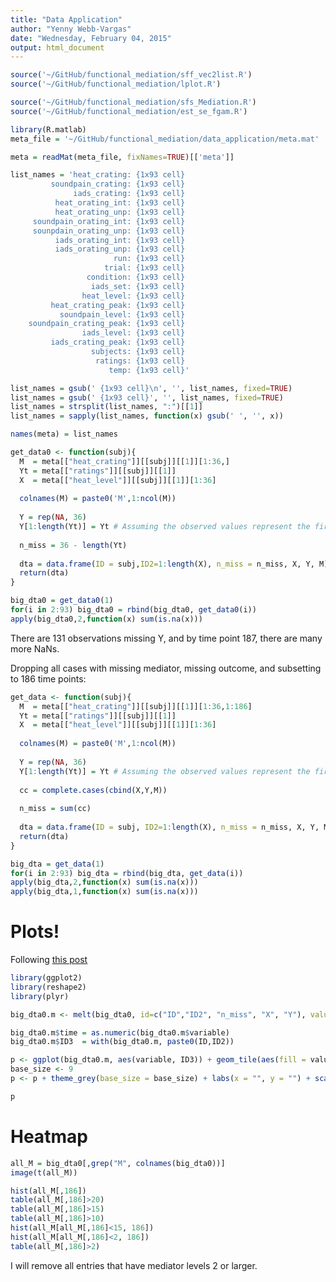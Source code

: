 ```yaml
---
title: "Data Application"
author: "Yenny Webb-Vargas"
date: "Wednesday, February 04, 2015"
output: html_document
---
```


```r
source('~/GitHub/functional_mediation/sff_vec2list.R')
source('~/GitHub/functional_mediation/lplot.R')

source('~/GitHub/functional_mediation/sfs_Mediation.R')  
source('~/GitHub/functional_mediation/est_se_fgam.R')  
```


```r
library(R.matlab)
meta_file = '~/GitHub/functional_mediation/data_application/meta.mat'

meta = readMat(meta_file, fixNames=TRUE)[['meta']]
```

```r
list_names = 'heat_crating: {1x93 cell}
         soundpain_crating: {1x93 cell}
              iads_crating: {1x93 cell}
          heat_orating_int: {1x93 cell}
          heat_orating_unp: {1x93 cell}
     soundpain_orating_int: {1x93 cell}
     sounpdain_orating_unp: {1x93 cell}
          iads_orating_int: {1x93 cell}
          iads_orating_unp: {1x93 cell}
                       run: {1x93 cell}
                     trial: {1x93 cell}
                 condition: {1x93 cell}
                  iads_set: {1x93 cell}
                heat_level: {1x93 cell}
         heat_crating_peak: {1x93 cell}
           soundpain_level: {1x93 cell}
    soundpain_crating_peak: {1x93 cell}
                iads_level: {1x93 cell}
         iads_crating_peak: {1x93 cell}
                  subjects: {1x93 cell}
                   ratings: {1x93 cell}
                      temp: {1x93 cell}'

list_names = gsub(' {1x93 cell}\n', '', list_names, fixed=TRUE)
list_names = gsub(' {1x93 cell}', '', list_names, fixed=TRUE)
list_names = strsplit(list_names, ":")[[1]]
list_names = sapply(list_names, function(x) gsub(' ', '', x))

names(meta) = list_names
```


```r
get_data0 <- function(subj){
  M  = meta[["heat_crating"]][[subj]][[1]][1:36,]
  Yt = meta[["ratings"]][[subj]][[1]]
  X  = meta[["heat_level"]][[subj]][[1]][1:36]
  
  colnames(M) = paste0('M',1:ncol(M))
  
  Y = rep(NA, 36)
  Y[1:length(Yt)] = Yt # Assuming the observed values represent the first trials
  
  n_miss = 36 - length(Yt)
  
  dta = data.frame(ID = subj,ID2=1:length(X), n_miss = n_miss, X, Y, M)
  return(dta)
}
```

```r
big_dta0 = get_data0(1)
for(i in 2:93) big_dta0 = rbind(big_dta0, get_data0(i)) 
apply(big_dta0,2,function(x) sum(is.na(x)))
```

There are 131 observations missing Y, and by time point 187, there are many more NaNs.


Dropping all cases with missing mediator, missing outcome, and subsetting to 186 time points:

```r
get_data <- function(subj){
  M  = meta[["heat_crating"]][[subj]][[1]][1:36,1:186]
  Yt = meta[["ratings"]][[subj]][[1]]
  X  = meta[["heat_level"]][[subj]][[1]][1:36]
  
  colnames(M) = paste0('M',1:ncol(M))
  
  Y = rep(NA, 36)
  Y[1:length(Yt)] = Yt # Assuming the observed values represent the first trials
  
  cc = complete.cases(cbind(X,Y,M))
  
  n_miss = sum(cc)
  
  dta = data.frame(ID = subj, ID2=1:length(X), n_miss = n_miss, X, Y, M)[cc,]
  return(dta)
}
```

```r
big_dta = get_data(1)
for(i in 2:93) big_dta = rbind(big_dta, get_data(i)) 
apply(big_dta,2,function(x) sum(is.na(x)))
apply(big_dta,1,function(x) sum(is.na(x)))
```

# Plots!

Following [this post](https://learnr.wordpress.com/2010/01/26/ggplot2-quick-heatmap-plotting/)

```r
library(ggplot2)
library(reshape2)
library(plyr)

big_dta0.m <- melt(big_dta0, id=c("ID","ID2", "n_miss", "X", "Y"), value.name="value")

big_dta0.m$time = as.numeric(big_dta0.m$variable)
big_dta0.m$ID3  = with(big_dta0.m, paste0(ID,ID2))
```


```r
p <- ggplot(big_dta0.m, aes(variable, ID3)) + geom_tile(aes(fill = value), colour = "white") + scale_fill_gradient(low = "white", high = "steelblue")
base_size <- 9
p <- p + theme_grey(base_size = base_size) + labs(x = "", y = "") + scale_x_discrete(expand = c(0, 0)) + scale_y_discrete(expand = c(0, 0)) + theme(legend.position = "none", axis.ticks = element_blank(), axis.text.x = element_text(size = base_size * 0.8, angle = 330, hjust = 0, colour = "grey50"))
```

```r
p
```

# Heatmap
```r
all_M = big_dta0[,grep("M", colnames(big_dta0))]
image(t(all_M))
```

```r
hist(all_M[,186])
table(all_M[,186]>20)
table(all_M[,186]>15)
table(all_M[,186]>10)
hist(all_M[all_M[,186]<15, 186])
hist(all_M[all_M[,186]<2, 186])
table(all_M[,186]>2)
```

I will remove all entries that have mediator levels 2 or larger. 